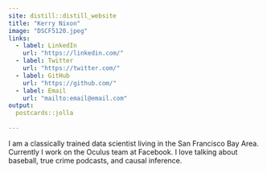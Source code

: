 ```yaml
---
site: distill::distill_website
title: "Kerry Nixon"
image: "DSCF5120.jpeg"
links:
  - label: LinkedIn
    url: "https://linkedin.com/"
  - label: Twitter
    url: "https://twitter.com/"
  - label: GitHub
    url: "https://github.com/"
  - label: Email
    url: "mailto:email@email.com"
output:
  postcards::jolla
  
---
```

 
I am a classically trained data scientist living in the San Francisco Bay Area. 
Currently I work on the Oculus team at Facebook. I love talking about baseball, 
true crime podcasts, and causal inference.
